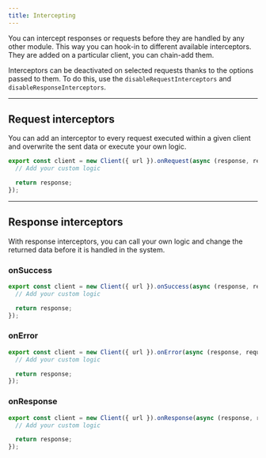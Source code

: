```yaml
---
title: Intercepting
---
```


You can intercept responses or requests before they are handled by any other module. This way you can hook-in to
different available interceptors. They are added on a particular client, you can chain-add them.

Interceptors can be deactivated on selected requests thanks to the options passed to them. To do this, use the
`disableRequestInterceptors` and `disableResponseInterceptors`.

---

## Request interceptors

You can add an interceptor to every request executed within a given client and overwrite the sent data or execute your
own logic.

```ts
export const client = new Client({ url }).onRequest(async (response, request) => {
  // Add your custom logic

  return response;
});
```

---

## Response interceptors

With response interceptors, you can call your own logic and change the returned data before it is handled in the system.

### onSuccess

```ts
export const client = new Client({ url }).onSuccess(async (response, request) => {
  // Add your custom logic

  return response;
});
```

### onError

```ts
export const client = new Client({ url }).onError(async (response, request) => {
  // Add your custom logic

  return response;
});
```

### onResponse

```ts
export const client = new Client({ url }).onResponse(async (response, request) => {
  // Add your custom logic

  return response;
});
```
